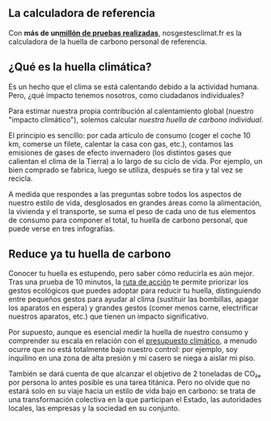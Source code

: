 ## La calculadora de referencia

Con **más de un<a href="/stats">millón de pruebas realizadas**</a>, nosgestesclimat.fr es la calculadora de la huella de carbono personal de referencia.

## ¿Qué es la huella climática?

Es un hecho que el clima se está calentando debido a la actividad humana. Pero, ¿qué impacto tenemos nosotros, como ciudadanos individuales?

Para estimar nuestra propia contribución al calentamiento global (nuestro "impacto climático"), solemos calcular _nuestra huella de carbono individual_.

El principio es sencillo: por cada artículo de consumo (coger el coche 10 km, comerse un filete, calentar la casa con gas, etc.), contamos las emisiones de gases de efecto invernadero (los distintos gases que calientan el clima de la Tierra) a lo largo de su ciclo de vida. Por ejemplo, un bien comprado se fabrica, luego se utiliza, después se tira y tal vez se recicla.

A medida que respondes a las preguntas sobre todos los aspectos de nuestro estilo de vida, desglosados en grandes áreas como la alimentación, la vivienda y el transporte, se suma el peso de cada uno de tus elementos de consumo para componer el total, tu huella de carbono personal, que puede verse en tres infografías.

## Reduce ya tu huella de carbono

Conocer tu huella es estupendo, pero saber cómo reducirla es aún mejor. Tras una prueba de 10 minutos, la <a href="https://nosgestesclimat.fr/actions">ruta de acción</a> te permite priorizar los gestos ecológicos que puedes adoptar para reducir tu huella, distinguiendo entre pequeños gestos para ayudar al clima (sustituir las bombillas, apagar los aparatos en espera) y grandes gestos (comer menos carne, electrificar nuestros aparatos, etc.) que tienen un impacto significativo.

Por supuesto, aunque es esencial medir la huella de nuestro consumo y comprender su escala en relación con el <a href="https://nosgestesclimat.fr/blog/environnement/budget">presupuesto climático</a>, a menudo ocurre que no está totalmente bajo nuestro control: por ejemplo, soy inquilino en una zona de alta presión y mi casero se niega a aislar mi piso.

También se dará cuenta de que alcanzar el objetivo de 2 toneladas de CO₂ₑ por persona lo antes posible es una tarea titánica. Pero no olvide que no estará solo en su viaje hacia un estilo de vida bajo en carbono: se trata de una transformación colectiva en la que participan el Estado, las autoridades locales, las empresas y la sociedad en su conjunto.
